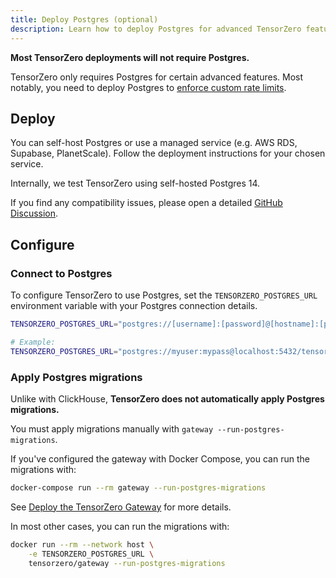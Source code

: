 ```yaml
---
title: Deploy Postgres (optional)
description: Learn how to deploy Postgres for advanced TensorZero features.
---
```


<Note>

**Most TensorZero deployments will not require Postgres.**

</Note>

TensorZero only requires Postgres for certain advanced features.
Most notably, you need to deploy Postgres to [enforce custom rate limits](/operations/enforce-custom-rate-limits).

## Deploy

You can self-host Postgres or use a managed service (e.g. AWS RDS, Supabase, PlanetScale).
Follow the deployment instructions for your chosen service.

Internally, we test TensorZero using self-hosted Postgres 14.

<Note>

If you find any compatibility issues, please open a detailed [GitHub Discussion](https://github.com/tensorzero/tensorzero/discussions/new?category=bug-reports).

</Note>

## Configure

### Connect to Postgres

To configure TensorZero to use Postgres, set the `TENSORZERO_POSTGRES_URL` environment variable with your Postgres connection details.

```bash title=".env"
TENSORZERO_POSTGRES_URL="postgres://[username]:[password]@[hostname]:[port]/[database]"

# Example:
TENSORZERO_POSTGRES_URL="postgres://myuser:mypass@localhost:5432/tensorzero"
```

### Apply Postgres migrations

Unlike with ClickHouse, **TensorZero does not automatically apply Postgres migrations.**

You must apply migrations manually with `gateway --run-postgres-migrations`.

<Tabs>

<Tab title="Docker Compose">

If you've configured the gateway with Docker Compose, you can run the migrations with:

```bash
docker-compose run --rm gateway --run-postgres-migrations
```

See [Deploy the TensorZero Gateway](/deployment/tensorzero-gateway) for more details.

</Tab>

<Tab title="Docker">

In most other cases, you can run the migrations with:

```bash
docker run --rm --network host \
    -e TENSORZERO_POSTGRES_URL \
    tensorzero/gateway --run-postgres-migrations
```

</Tab>

</Tabs>
